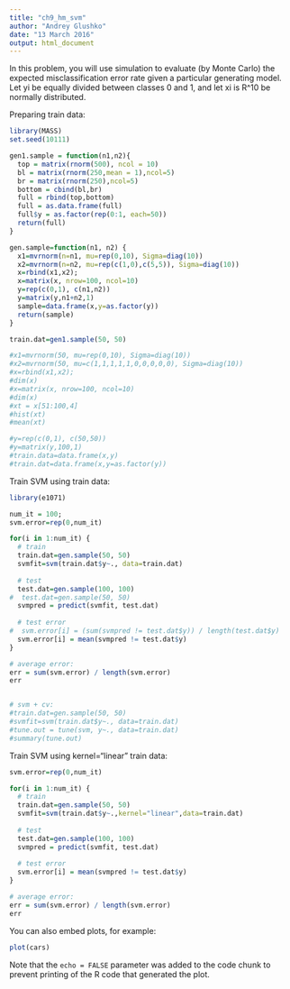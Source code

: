 ```yaml
---
title: "ch9_hm_svm"
author: "Andrey Glushko"
date: "13 March 2016"
output: html_document
---
```


In this problem, you will use simulation to evaluate (by Monte Carlo) the expected misclassification error rate given a particular generating model. Let yi be equally divided between classes 0 and 1, and let xi is R^10 be normally distributed.

Preparing train data:

```r
library(MASS)
set.seed(10111)

gen1.sample = function(n1,n2){
  top = matrix(rnorm(500), ncol = 10)
  bl = matrix(rnorm(250,mean = 1),ncol=5)
  br = matrix(rnorm(250),ncol=5)
  bottom = cbind(bl,br)
  full = rbind(top,bottom)
  full = as.data.frame(full)
  full$y = as.factor(rep(0:1, each=50))
  return(full)
}

gen.sample=function(n1, n2) {
  x1=mvrnorm(n=n1, mu=rep(0,10), Sigma=diag(10))
  x2=mvrnorm(n=n2, mu=rep(c(1,0),c(5,5)), Sigma=diag(10))
  x=rbind(x1,x2);
  x=matrix(x, nrow=100, ncol=10)
  y=rep(c(0,1), c(n1,n2))
  y=matrix(y,n1+n2,1)
  sample=data.frame(x,y=as.factor(y))
  return(sample)
}

train.dat=gen1.sample(50, 50)

#x1=mvrnorm(50, mu=rep(0,10), Sigma=diag(10))
#x2=mvrnorm(50, mu=c(1,1,1,1,1,0,0,0,0,0), Sigma=diag(10))
#x=rbind(x1,x2);
#dim(x)
#x=matrix(x, nrow=100, ncol=10)
#dim(x)
#xt = x[51:100,4]
#hist(xt)
#mean(xt)

#y=rep(c(0,1), c(50,50))
#y=matrix(y,100,1)
#train.data=data.frame(x,y)
#train.dat=data.frame(x,y=as.factor(y))
```

Train SVM using train data:
```r
library(e1071)

num_it = 100;
svm.error=rep(0,num_it)

for(i in 1:num_it) {
  # train
  train.dat=gen.sample(50, 50)
  svmfit=svm(train.dat$y~., data=train.dat)
  
  # test
  test.dat=gen.sample(100, 100)
#  test.dat=gen.sample(50, 50)
  svmpred = predict(svmfit, test.dat)
  
  # test error
#  svm.error[i] = (sum(svmpred != test.dat$y)) / length(test.dat$y)  
  svm.error[i] = mean(svmpred != test.dat$y)
}

# average error:
err = sum(svm.error) / length(svm.error)
err


# svm + cv:
#train.dat=gen.sample(50, 50)
#svmfit=svm(train.dat$y~., data=train.dat)
#tune.out = tune(svm, y~., data=train.dat)
#summary(tune.out)
```

Train SVM using kernel="linear" train data:
```r
svm.error=rep(0,num_it)

for(i in 1:num_it) {
  # train
  train.dat=gen.sample(50, 50)
  svmfit=svm(train.dat$y~.,kernel="linear",data=train.dat)
  
  # test
  test.dat=gen.sample(100, 100)
  svmpred = predict(svmfit, test.dat)
  
  # test error
  svm.error[i] = mean(svmpred != test.dat$y)
}

# average error:
err = sum(svm.error) / length(svm.error)
err
```

You can also embed plots, for example:

```r
plot(cars)
```

Note that the `echo = FALSE` parameter was added to the code chunk to prevent printing of the R code that generated the plot.
